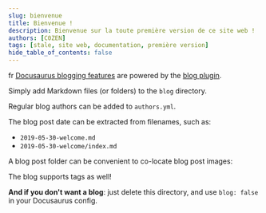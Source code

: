 ```yaml
---
slug: bienvenue
title: Bienvenue !
description: Bienvenue sur la toute première version de ce site web !
authors: [C0ZEN]
tags: [stale, site web, documentation, première version]
hide_table_of_contents: false
---
```


fr
[Docusaurus blogging features](https://docusaurus.io/docs/blog) are powered by the [blog plugin](https://docusaurus.io/docs/api/plugins/@docusaurus/plugin-content-blog).

<!--truncate-->

Simply add Markdown files (or folders) to the `blog` directory.

Regular blog authors can be added to `authors.yml`.

The blog post date can be extracted from filenames, such as:

- `2019-05-30-welcome.md`
- `2019-05-30-welcome/index.md`

A blog post folder can be convenient to co-locate blog post images:

The blog supports tags as well!

**And if you don't want a blog**: just delete this directory, and use `blog: false` in your Docusaurus config.
